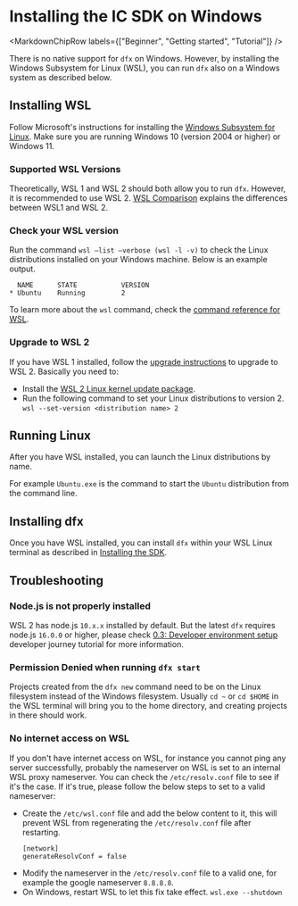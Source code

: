 
# Installing the IC SDK on Windows

<MarkdownChipRow labels={["Beginner", "Getting started", "Tutorial"]} />

There is no native support for `dfx` on Windows. However, by installing the Windows Subsystem for Linux (WSL), you can run `dfx` also on a Windows system as described below.

## Installing WSL

Follow Microsoft's instructions for installing the [Windows Subsystem for Linux](https://docs.microsoft.com/en-us/windows/wsl/install). Make sure you are running Windows 10 (version 2004 or higher) or Windows 11.

### Supported WSL Versions

Theoretically, WSL 1 and WSL 2 should both allow you to run `dfx`. However, it is recommended to use WSL 2. [WSL Comparison](https://docs.microsoft.com/en-us/windows/wsl/compare-versions) explains the differences between WSL1 and WSL 2.

### Check your WSL version

Run the command `wsl –list –verbose (wsl -l -v)` to check the Linux distributions installed on your Windows machine. Below is an example output.

```
  NAME      STATE           VERSION
* Ubuntu    Running         2
```

To learn more about the `wsl` command, check the [command reference for WSL](https://docs.microsoft.com/en-us/windows/wsl/basic-commands).

### Upgrade to WSL 2

If you have WSL 1 installed, follow the [upgrade instructions](https://docs.microsoft.com/en-us/windows/wsl/install#upgrade-version-from-wsl-1-to-wsl-2) to upgrade to WSL 2. Basically you need to:

- Install the [WSL 2 Linux kernel update package](https://docs.microsoft.com/en-us/windows/wsl/install-manual#step-4---download-the-linux-kernel-update-package).
- Run the following command to set your Linux distributions to version 2.
  `wsl --set-version <distribution name> 2`

## Running Linux

After you have WSL installed, you can launch the Linux distributions by name.

For example `Ubuntu.exe` is the command to start the `Ubuntu` distribution from the command line.

## Installing dfx

Once you have WSL installed, you can install `dfx` within your WSL Linux terminal as described in [Installing the SDK](/docs/current/developer-docs/getting-started/install/).

## Troubleshooting

### Node.js is not properly installed

WSL 2 has node.js `10.x.x` installed by default. But the latest `dfx` requires node.js `16.0.0` or higher, please check [0.3: Developer environment setup](/docs/tutorials/developer-journey/level-0/03-dev-env) developer journey tutorial for more information.

### Permission Denied when running `dfx start`

Projects created from the `dfx new` command need to be on the Linux filesystem instead of the Windows filesystem. Usually `cd ~` or `cd $HOME` in the WSL terminal will bring you to the home directory, and creating projects in there should work.

### No internet access on WSL

If you don't have internet access on WSL, for instance you cannot ping any server successfully, probably the nameserver on WSL is set to an internal WSL proxy nameserver. You can check the `/etc/resolv.conf` file to see if it's the case. If it's true, please follow the below steps to set to a valid nameserver:

- Create the `/etc/wsl.conf` file and add the below content to it, this will prevent WSL from regenerating the `/etc/resolv.conf` file after restarting.
  ```
  [network]
  generateResolvConf = false
  ```
- Modify the nameserver in the `/etc/resolv.conf` file to a valid one, for example the google nameserver `8.8.8.8`.
- On Windows, restart WSL to let this fix take effect.
   `wsl.exe --shutdown`
